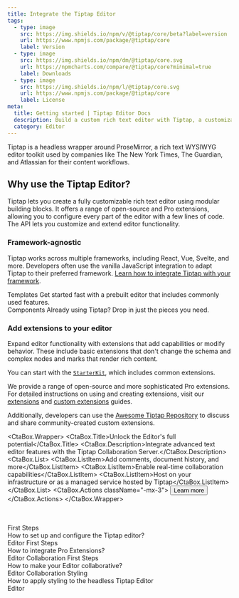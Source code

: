 ```yaml
---
title: Integrate the Tiptap Editor
tags:
  - type: image
    src: https://img.shields.io/npm/v/@tiptap/core/beta?label=version
    url: https://www.npmjs.com/package/@tiptap/core
    label: Version
  - type: image
    src: https://img.shields.io/npm/dm/@tiptap/core.svg
    url: https://npmcharts.com/compare/@tiptap/core?minimal=true
    label: Downloads
  - type: image
    src: https://img.shields.io/npm/l/@tiptap/core.svg
    url: https://www.npmjs.com/package/@tiptap/core
    label: License
meta:
  title: Getting started | Tiptap Editor Docs
  description: Build a custom rich text editor with Tiptap, a customizable and headless editor framework. Learn more about Tiptap in the docs.
  category: Editor
---
```



Tiptap is a headless wrapper around ProseMirror, a rich text WYSIWYG editor toolkit used by companies like The New York Times, The Guardian, and Atlassian for their content workflows.

## Why use the Tiptap Editor?

Tiptap lets you create a fully customizable rich text editor using modular building blocks. It offers a range of open-source and Pro extensions, allowing you to configure every part of the editor with a few lines of code. The API lets you customize and extend editor functionality.

### Framework-agnostic

Tiptap works across multiple frameworks, including React, Vue, Svelte, and more. Developers often use the vanilla JavaScript integration to adapt Tiptap to their preferred framework. [Learn how to integrate Tiptap with your framework](/editor/getting-started/install).

<div className="grid gap-20">
  <Section
    title="Getting started with a template"
    description="By default, Tiptap doesn’t include a user interface, giving you complete freedom over its design and behavior. No need for class overwrites or !important. However, if you’d like a quicker start, you can simply integrate our pre-built templates and UI components."
  >
    <CardGrid.Wrapper>
      <CardGrid.Item asChild>
        <Link href="/ui-components/templates/simple-editor">
          <CardGrid.ItemImage
            asNextImage
            src={cardCoverSimpleEditorTemplate.src}
            width={cardCoverSimpleEditorTemplate.width}
            height={cardCoverSimpleEditorTemplate.height}
            alt="Image"
          />
          <div>
            <CardGrid.ItemTitle>Templates</CardGrid.ItemTitle>
            <CardGrid.ItemParagraph>
              Get started fast with a prebuilt editor that includes commonly used features.
            </CardGrid.ItemParagraph>
          </div>
          <CardGrid.ItemFooter></CardGrid.ItemFooter>
        </Link>
      </CardGrid.Item>
      <CardGrid.Item asChild>
        <Link href="/ui-components/components/overview">
          <CardGrid.ItemImage
            asNextImage
            src={cardCoverUIComponents.src}
            width={cardCoverUIComponents.width}
            height={cardCoverUIComponents.height}
            alt="Image"
          />
          <div>
            <CardGrid.ItemTitle>Components</CardGrid.ItemTitle>
            <CardGrid.ItemParagraph>
              Already using Tiptap? Drop in just the pieces you need.
            </CardGrid.ItemParagraph>
          </div>
          <CardGrid.ItemFooter></CardGrid.ItemFooter>
        </Link>
      </CardGrid.Item>
    </CardGrid.Wrapper>
  </Section>
</div>

### Add extensions to your editor

Expand editor functionality with extensions that add capabilities or modify behavior. These include basic extensions that don't change the schema and complex nodes and marks that render rich content.

You can start with the [`StarterKit`](/editor/extensions/functionality/starterkit), which includes common extensions.

We provide a range of open-source and more sophisticated Pro extensions. For detailed instructions on using and creating extensions, visit our [extensions](/editor/core-concepts/extensions) and [custom extensions](/editor/extensions/custom-extensions) guides.

Additionally, developers can use the [Awesome Tiptap Repository](https://github.com/ueberdosis/awesome-tiptap) to discuss and share community-created custom extensions.

<CtaBox.Wrapper>
  <CtaBox.Title>Unlock the Editor's full potential</CtaBox.Title>
  <CtaBox.Description>Integrate advanced text editor features with the Tiptap Collaboration Server.</CtaBox.Description>
  <CtaBox.List>
    <CtaBox.ListItem>Add comments, document history, and more</CtaBox.ListItem>
    <CtaBox.ListItem>Enable real-time collaboration capabilities</CtaBox.ListItem>
    <CtaBox.ListItem>Host on your infrastructure or as a managed service hosted by Tiptap</CtaBox.ListItem>
  </CtaBox.List>
  <CtaBox.Actions className="-mx-3">
    <Button className="text-white/80 hover:text-white/100" variant="tertiary" asChild>
      <Link href="/collaboration/getting-started/overview">
        Learn more
        <ArrowRightIcon className="w-4 h-4" />
      </Link>
    </Button>
  </CtaBox.Actions>
</CtaBox.Wrapper>
<br />
<br />
<br />
<Section title="Editor resources" moreLink={{ label: 'Browse guides', url: '/docs/guides' }}>
  <CardGrid.Wrapper>
    <CardGrid.Item asChild>
      <Link href="/editor/getting-started/configure">
        <CardGrid.Subtitle size="sm">First Steps</CardGrid.Subtitle>
        <div>
          <CardGrid.ItemTitle>How to set up and configure the Tiptap editor?</CardGrid.ItemTitle>
        </div>
        <CardGrid.ItemFooter>
          <Tag>Editor</Tag>
        </CardGrid.ItemFooter>
      </Link>
    </CardGrid.Item>
    <CardGrid.Item asChild>
      <Link href="/guides/pro-extensions">
        <CardGrid.Subtitle size="sm">First Steps</CardGrid.Subtitle>
        <div>
          <CardGrid.ItemTitle>How to integrate Pro Extensions?</CardGrid.ItemTitle>
        </div>
        <CardGrid.ItemFooter>
          <Tag>Editor</Tag>
          <Tag>Collaboration</Tag>
        </CardGrid.ItemFooter>
      </Link>
    </CardGrid.Item>
    <CardGrid.Item asChild>
      <Link href="/collaboration/getting-started/install">
        <CardGrid.Subtitle size="sm">First Steps</CardGrid.Subtitle>
        <div>
          <CardGrid.ItemTitle>How to make your Editor collaborative?</CardGrid.ItemTitle>
        </div>
        <CardGrid.ItemFooter>
          <Tag>Editor</Tag>
          <Tag>Collaboration</Tag>
        </CardGrid.ItemFooter>
      </Link>
    </CardGrid.Item>
    <CardGrid.Item asChild>
      <Link href="/editor/getting-started/style-editor">
        <CardGrid.Subtitle size="sm">Styling</CardGrid.Subtitle>
        <div>
          <CardGrid.ItemTitle>How to apply styling to the headless Tiptap Editor</CardGrid.ItemTitle>
        </div>
        <CardGrid.ItemFooter>
          <Tag>Editor</Tag>
        </CardGrid.ItemFooter>
      </Link>
    </CardGrid.Item>
  </CardGrid.Wrapper>
</Section>

